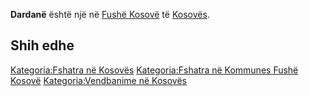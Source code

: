 {{Fshat në 
 | Emri                = Dardanë
 | EmriAlt                = 
 | NAME_SHORT_FORM=      
 | NAME_GENERIC=      
 | NAME_SORT_NAME_RO=      DARDANE
 | FULL_NAME_RO = Dardanë
 | FULL_NAME_ND_RO=Dardane
 | SORT_NAME_RG=DARDANE
 | FULL_NAME_RG=Dardanë
 | FULL_NAME_ND_RG=Dardane
 | SRP_NAME_SHORT_FORM=      
 | SRP_NAME_GENERIC=      
 | SRP_NAME_SORT_NAME_RO=      
 | SRP_FULL_NAME_RO = 
 | SRP_FULL_NAME_ND_RO=
 | SRP_SORT_NAME_RG=
 | SRP_FULL_NAME_RG=
 | SRP_FULL_NAME_ND_RG=
 | Emri (Rasa dhanore) = 
 | Figura              = 
 | Shteti              = Kosovo
 | Komuna              = Fushë Kosovë
 | Kodi postar         = 
 | Sipërfaqja          = 

 | Popullsia           = 

 | Regj. i popullsisë  = 
 | Dend. e popullsisë  = 
 | Faqja zyrtare       = 
 <!--- Koordinatat ----> 
 | Gjerësia            = 42.578056
 | Gjatësia            = 21.580278
 | Lartësia            = 
}}
'''Dardanë''' është një [[]] në [[Fushë Kosovë]] të [[Kosovës]].

<!-- == Gjeografia == -->
<!-- == Historia == -->
<!-- == Demografia == -->
== Shih edhe ==
{{Komuna Fushë Kosovë}}
{{Kosovo-Administrata-Cung}}

[[Kategoria:Fshatra në Kosovës]]
[[Kategoria:Fshatra në Kommunes Fushë Kosovë]]
[[Kategoria:Vendbanime në Kosovës]]